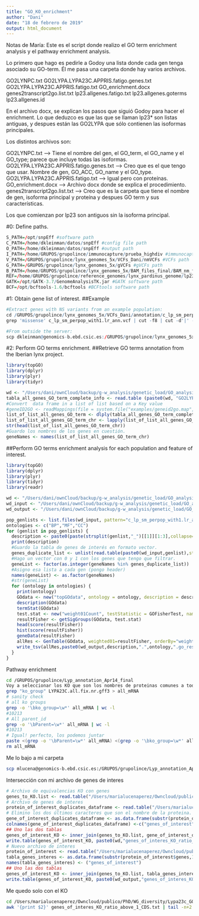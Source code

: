 ```yaml
---
title: "GO_KO_enrichment"
author: "Dani"
date: "18 de febrero de 2019"
output: html_document
---
```


Notas de María:
Este es el script donde realizo el GO term enrichment analysis y el pathway enrichment analysis. 

Lo primero que hago es pedirle a Godoy una lista donde cada gen tenga asociado su GO-term. Él me pasa una carpeta donde hay varios archivos.

GO2LYNPC.txt
GO2LYPA.LYPA23C.APPRIS.fatigo.genes.txt
GO2LYPA.LYPA23C.APPRIS.fatigo.txt
GO_enrichment.docx
genes2transcript2go.list.txt
lp23.allgenes.fatigo.txt
lp23.allgenes.goterms
lp23.allgenes.id

En el archivo docx, se explican los pasos que siguió Godoy para hacer el enrichment. Lo que deduzco es que las que se llaman lp23* son listas antiguas, y despues están las GO2LYPA que sólo contienen las isoformas principales. 

Los distintos archivos son:

GO2LYNPC.txt --> Tiene el nombre del gen, el GO_term, el GO_name y el GO_type; parece que incluye todas las isoformas.
GO2LYPA.LYPA23C.APPRIS.fatigo.genes.txt --> Creo que es el que tengo que usar. Nombre de gen, GO_ACC, GO_name y el GO_type.
GO2LYPA.LYPA23C.APPRIS.fatigo.txt --> Igual pero con proteínas.
GO_enrichment.docx --> Archivo docx donde se explica el procedimiento.
genes2transcript2go.list.txt --> Creo que es la carpeta que tiene el nombre de gen, isoforma principal y proteína y despues GO term y sus características.

Los que comienzan por lp23 son antiguos sin la isoforma principal.


#0: Define paths.

```r

S_PATH=/opt/snpEff #software path
C_PATH=/home/dkleinman/datos/snpEff #config file path
O_PATH=/home/dkleinman/datos/snpEff #output path
I_PATH=/home/GRUPOS/grupolince/immunocapture/prueba_highdiv #immunocapture path
V_PATH=/GRUPOS/grupolince/lynx_genomes_5x/VCFs_Dani/nmVCFs #VCFs path
G_PATH=/GRUPOS/grupolince/lynx_genomes_5x/gVCFs #gVCFs path
B_PATH=/home/GRUPOS/grupolince/lynx_genomes_5x/BAM_files_final/BAM_nm_filtered #BAM files path
REF=/home/GRUPOS/grupolince/reference_genomes/lynx_pardinus_genome/lp23.fa #path to reference genome
GATK=/opt/GATK-3.7/GenomeAnalysisTK.jar #GATK software path
BCF=/opt/bcftools-1.6/bcftools #BCFtools software path

```

#1: Obtain gene list of interest.
##Example

```r

#Extract genes with NS variants from an example population:
cd /GRUPOS/grupolince/lynx_genomes_5x/VCFs_Dani/annotation/c_lp_sm_perpop
grep 'missense' c_lp_sm_perpop_with1.lr_ann.vcf | cut -f8 | cut -d'|' -f4 > c_lp_sm_perpop_with1.lr_ann.NSYN.genlist

#From outside the server:
scp dkleinman@genomics-b.ebd.csic.es:/GRUPOS/grupolince/lynx_genomes_5x/VCFs_Dani/annotation/c_lp_sm_perpop/c_lp_sm_perpop_with1.lr_ann.NSYN.genlist /Users/dani/ownCloud/backup/g-w_analysis/genetic_load/GO_analysis/results

```

#2: Perform GO terms enrichment.
##Retrieve GO terms annotation from the Iberian lynx project.
```r

library(topGO)
library(dplyr)
library(plyr)
library(tidyr)

wd <- "/Users/dani/ownCloud/backup/g-w_analysis/genetic_load/GO_analysis/Lypa23c_GO_terms_annotation/"
tabla_all_genes_GO_term_complete_info <- read.table (paste0(wd, "GO2LYPA.LYPA23C.APPRIS.fatigo.genes.txt"), sep="\t", header = T) %>% select (., GENE_NAME, GO_ACC) %>% mutate (GO_ACC=as.character(GO_ACC))
#Convert  data frame in a list of list based on a Key value
#geneID2GO <- readMappings(file = system.file("examples/geneid2go.map", package = "topGO"))
list_of_list_all_genes_GO_term <- dlply(tabla_all_genes_GO_term_complete_info, .(GENE_NAME), function(x)x$GO_ACC)
list_of_list_all_genes_GO_term_chr <- lapply(list_of_list_all_genes_GO_term, function(x) as.character(unlist(x)))
str(head(list_of_list_all_genes_GO_term_chr))
#Guardo los nombres de los genes en cuestión. 
geneNames <- names(list_of_list_all_genes_GO_term_chr)

```

##Perform GO terms enrichment analysis for each population and feature of interest.

```r

library(topGO)
library(dplyr)
library(plyr)
library(tidyr)
library(readr)

wd <- "/Users/dani/ownCloud/backup/g-w_analysis/genetic_load/GO_analysis/Lypa23c_GO_terms_annotation/"
wd_input <- "/Users/dani/ownCloud/backup/g-w_analysis/genetic_load/GO_analysis/input/"
wd_output <- "/Users/dani/ownCloud/backup/g-w_analysis/genetic_load/GO_analysis/output/"

pop_genlists <- list.files(wd_input, pattern="c_lp_sm_perpop_with1.lr_ann.*")
ontologies <- c("BP","MF","CC")
for (genlist in pop_genlists) {
  description <- paste0(paste(strsplit(genlist,"_")[[1]][1:3],collapse="_"),"_",strsplit(genlist,"\\.")[[1]][3])
  print(description)
  #Guardo la tabla de genes de interés en formato vector.
  genes_duplicate_list <- unlist(read.table(paste0(wd_input,genlist),stringsAsFactors=F),use.names=F)
  #Hago un vector con 0 y 1 con los genes que tengo que filtrar.
  geneList <- factor(as.integer(geneNames %in% genes_duplicate_list))
  #Asigno esa lista a cada gen (pongo header)
  names(geneList) <- as.factor(geneNames)
  #str(geneList)
  for (ontology in ontologies) {
    print(ontology)
    GOdata <- new("topGOdata", ontology = ontology, description = description, allGenes = geneList, annot = annFUN.gene2GO, gene2GO = list_of_list_all_genes_GO_term_chr)
    description(GOdata)
    termStat(GOdata)
    test.stat <- new("weight01Count", testStatistic = GOFisherTest, name = "Fisher test")
    resultFisher <- getSigGroups(GOdata, test.stat)
    head(score(resultFisher))
    hist(score(resultFisher))
    geneData(resultFisher)
    allRes <- GenTable(GOdata, weighted01=resultFisher, orderBy="weight01", ranksOf="weight01", topNodes=100)
    write_tsv(allRes,paste0(wd_output,description,".",ontology,".go_res"))
  }
}


```



Pathway enrichment

```bash
cd /GRUPOS/grupolince/Lyp_annotation_Apr14_final
Voy a seleccionar los KO que son los nombres de proteinas comunes a todos
grep "ko_group" LYPA23C.all.fix.nr.gff3 > all_mRNA
# sanity check
# all ko groups
grep -o '\bko_group=\w*' all_mRNA | wc -l
#10213
# All parent_id
grep -o '\bParent=\w*' all_mRNA | wc -l
#10213
# Igual! perfecto, los podemos juntar
paste <(grep -o '\bParent=\w*' all_mRNA) <(grep -o '\bko_group=\w*' all_mRNA) | sed 's/Parent=//g' | sed 's/ko_group=//g' > genes_to_KO.txt
rm all_mRNA
```

Me lo bajo a mi carpeta


```bash
scp mlucena@genomics-b.ebd.csic.es:/GRUPOS/grupolince/Lyp_annotation_Apr14_final/genes_to_KO.txt /Users/marialucenaperez/Owncloud/publico/PhD/WG_diversity/Lypa23c_GO_terms_KO_terms_annotation
```

Intersección con mi archivo de genes de interes

```r
# Archivo de equivalencias KO con genes
genes_to_KO.list <- read.table("/Users/marialucenaperez/Owncloud/publico/PhD/WG_diversity/Lypa23c_GO_terms_KO_terms_annotation/genes_to_KO.txt", header=F)
# Archivo de genes de interes
protein_of_interest_duplicates_dataframe <- read.table("/Users/marialucenaperez/Owncloud/publico/PhD/WG_diversity/ANGSD/sfs/list_for_venn_lynx_lynx_lynx_pardinus_ratio_above_1_CDS.txt", header=T) %>%  separate(genes_in_common_lynx_lynx_lynx_pardinus, c("genes"), "_") 
# Elimino los dos últimos caracteres que son el nombre de la proteina.
gene_of_interest_duplicates_dataframe <- as.data.frame(substr(protein_of_interest_duplicates_dataframe$genes,1,nchar(protein_of_interest_duplicates_dataframe$genes)-2))
colnames(gene_of_interest_duplicates_dataframe) <-c("genes_of_interest")
## Uno las dos tablas
genes_of_interest_KO <- inner_join(genes_to_KO.list, gene_of_interest_duplicates_dataframe, by=c("V1"="genes_of_interest")) %>%  distinct(V1,V2, .keep_all = TRUE)
write.table(genes_of_interest_KO, paste0(wd,"genes_of_interes_KO_ratio_above_1_CDS.txt"), row.names = F, quote = F)
# Nuevo archivo de interes 
protein_of_interest <- read.table("/Users/marialucenaperez/Owncloud/publico/PhD/WG_diversity/ANGSD/sfs/list_genes_of_interest_lynx_lynx_high_diversity_ratio_1.txt", header=T) %>%  separate(unique_id, c("genes"), "_") 
tabla_genes_interes <- as.data.frame(substr(protein_of_interest$genes,1,nchar(protein_of_interest$genes)-2))
names(tabla_genes_interes) <- ("genes_of_interest")
## Uno las dos tablas
genes_of_interest_KO <- inner_join(genes_to_KO.list, tabla_genes_interes, by=c("V1"="genes_of_interest")) %>%  distinct(V1,V2, .keep_all = TRUE)
write.table(genes_of_interest_KO, paste0(wd_output,"genes_of_interes_KO_high_diversity_ratio_1.txt"), row.names = F, quote = F)
```

Me quedo solo con el KO


```bash
cd /Users/marialucenaperez/Owncloud/publico/PhD/WG_diversity/Lypa23c_GO_terms_KO_terms_annotation/
awk '{print $2}' genes_of_interes_KO_ratio_above_1_CDS.txt | tail -n+2 > KO_ratio_above_1_CDS.txt
```
